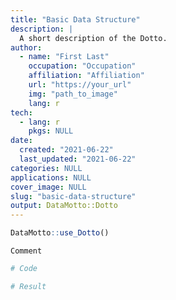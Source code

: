 ```yaml
---
title: "Basic Data Structure"
description: |
  A short description of the Dotto.
author:
  - name: "First Last"
    occupation: "Occupation"
    affiliation: "Affiliation"
    url: "https://your_url"
    img: "path_to_image"
    lang: r
tech:
  - lang: r
    pkgs: NULL
date:
  created: "2021-06-22"
  last_updated: "2021-06-22"
categories: NULL
applications: NULL
cover_image: NULL
slug: "basic-data-structure"
output: DataMotto::Dotto
---
```


```r
DataMotto::use_Dotto()
```

<!-- Dot 1, lang: r ------------------------------------------------>

```block
Comment

```

```r
# Code
```

```r
# Result
```





